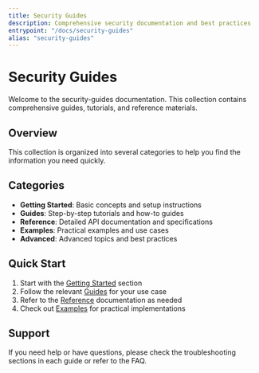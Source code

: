 ```yaml
---
title: Security Guides
description: Comprehensive security documentation and best practices
entrypoint: "/docs/security-guides"
alias: "security-guides"
---
```


# Security Guides

Welcome to the security-guides documentation. This collection contains comprehensive guides, tutorials, and reference materials.

## Overview

This collection is organized into several categories to help you find the information you need quickly.

## Categories

- **Getting Started**: Basic concepts and setup instructions
- **Guides**: Step-by-step tutorials and how-to guides  
- **Reference**: Detailed API documentation and specifications
- **Examples**: Practical examples and use cases
- **Advanced**: Advanced topics and best practices

## Quick Start

1. Start with the [Getting Started](./getting-started/index) section
2. Follow the relevant [Guides](./guides/index) for your use case
3. Refer to the [Reference](./reference/index) documentation as needed
4. Check out [Examples](./examples/index) for practical implementations

## Support

If you need help or have questions, please check the troubleshooting sections in each guide or refer to the FAQ.
